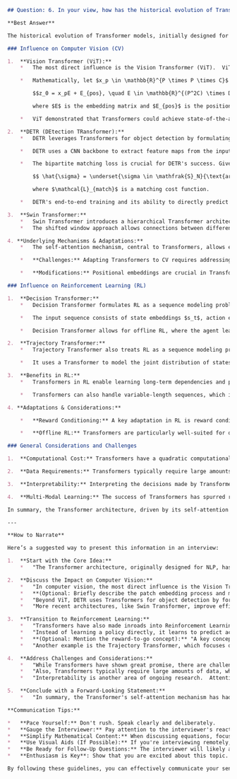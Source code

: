 ```markdown
## Question: 6. In your view, how has the historical evolution of Transformer models influenced areas beyond NLP, such as computer vision or reinforcement learning?

**Best Answer**

The historical evolution of Transformer models, initially designed for Natural Language Processing (NLP), has profoundly impacted other fields like Computer Vision (CV) and Reinforcement Learning (RL). The core innovation of the Transformer, the self-attention mechanism, has proven to be remarkably versatile and adaptable, leading to significant advancements and new architectural designs in these domains.

### Influence on Computer Vision (CV)

1.  **Vision Transformer (ViT):**
    *   The most direct influence is the Vision Transformer (ViT).  ViT departs from traditional Convolutional Neural Networks (CNNs) by treating images as sequences of patches.  Specifically, an input image $x \in \mathbb{R}^{H \times W \times C}$ is divided into $N$ patches of size $P \times P$, where $N = \frac{HW}{P^2}$.  Each patch is linearly embedded into a $D$-dimensional vector, and these embeddings are then fed into a standard Transformer encoder.

    *   Mathematically, let $x_p \in \mathbb{R}^{P \times P \times C}$ be a patch. The linear embedding is given by:

        $$z_0 = x_pE + E_{pos}, \quad E \in \mathbb{R}^{(P^2C) \times D}, \quad E_{pos} \in \mathbb{R}^{N \times D}$$

        where $E$ is the embedding matrix and $E_{pos}$ is the positional encoding.  The sequence $z_0$ is then processed by a series of Transformer encoder layers.

    *   ViT demonstrated that Transformers could achieve state-of-the-art performance in image classification tasks, challenging the dominance of CNNs. Its success stems from the ability of self-attention to capture long-range dependencies between image regions, something CNNs struggle with due to their local receptive fields.

2.  **DETR (DEtection TRansformer):**
    *   DETR leverages Transformers for object detection by formulating object detection as a set prediction problem. It eliminates the need for hand-designed components like anchor boxes and Non-Maximum Suppression (NMS).

    *   DETR uses a CNN backbone to extract feature maps from the input image. These feature maps are then fed into a Transformer encoder-decoder architecture. The decoder outputs a fixed-size set of object detections, which are then matched to ground-truth objects using a bipartite matching loss.

    *   The bipartite matching loss is crucial for DETR's success. Given a set of predicted bounding boxes $\hat{y} = \{\hat{b}_i\}_{i=1}^N$ and a set of ground-truth bounding boxes $y = \{b_i\}_{i=1}^N$, the optimal assignment $\sigma \in \mathfrak{S}_N$ (where $\mathfrak{S}_N$ is the permutation group) is found by minimizing the cost:

        $$ \hat{\sigma} = \underset{\sigma \in \mathfrak{S}_N}{\text{argmin}} \sum_{i=1}^N \mathcal{L}_{match}(y_i, \hat{y}_{\sigma(i)}) $$

        where $\mathcal{L}_{match}$ is a matching cost function.

    *   DETR's end-to-end training and its ability to directly predict a set of objects have made it a significant advancement in object detection.

3.  **Swin Transformer:**
    *   Swin Transformer introduces a hierarchical Transformer architecture with shifted windows. This allows for efficient computation of self-attention on larger images and enables multi-scale feature representations.
    *   The shifted window approach allows connections between different windows in deeper layers, addressing a limitation of the original ViT.

4. **Underlying Mechanisms & Adaptations:**
    *   The self-attention mechanism, central to Transformers, allows each element in a sequence (e.g., image patch) to attend to all other elements, capturing global context.  This is particularly useful in vision tasks where understanding relationships between distant parts of an image is crucial.

    *   **Challenges:** Adapting Transformers to CV requires addressing differences in data characteristics.  Images have inherent 2D structure, while text is inherently 1D. ViT addresses this by dividing the image into patches, but other approaches include using convolutional layers to pre-process images before feeding them into a Transformer.

    *   **Modifications:** Positional embeddings are crucial in Transformers to encode the order of the input sequence. In vision, positional embeddings can be learned or fixed (e.g., sinusoidal).  2D positional embeddings are also used to capture the spatial relationships between image patches.

### Influence on Reinforcement Learning (RL)

1.  **Decision Transformer:**
    *   Decision Transformer formulates RL as a sequence modeling problem. It represents trajectories of states, actions, and rewards as sequences and uses a Transformer to predict future actions based on past experiences.

    *   The input sequence consists of state embeddings $s_t$, action embeddings $a_t$, and reward-to-go embeddings $\hat{R}_t$, where reward-to-go is the sum of future rewards: $\hat{R}_t = \sum_{t'=t}^T r_{t'}$. The Transformer is trained to predict the action $a_{t+1}$ given the sequence $(s_1, a_1, \hat{R}_1, s_2, a_2, \hat{R}_2, ..., s_t, a_t, \hat{R}_t)$.

    *   Decision Transformer allows for offline RL, where the agent learns from a fixed dataset of experiences without interacting with the environment.

2.  **Trajectory Transformer:**
    *   Trajectory Transformer also treats RL as a sequence modeling problem but focuses on generating entire trajectories of states and actions.

    *   It uses a Transformer to model the joint distribution of states and actions, allowing it to generate diverse and plausible trajectories.

3.  **Benefits in RL:**
    *   Transformers in RL enable learning long-term dependencies and planning over extended horizons.  The self-attention mechanism allows the agent to consider the entire history of the episode when making decisions.

    *   Transformers can also handle variable-length sequences, which is useful in RL environments where the episode length can vary.

4. **Adaptations & Considerations:**

    *   **Reward Conditioning:** A key adaptation in RL is reward conditioning, where the Transformer is conditioned on the desired reward or return. This allows the agent to learn policies that achieve specific goals.

    *   **Offline RL:** Transformers are particularly well-suited for offline RL because they can learn from large datasets of pre-collected experiences without requiring online interaction with the environment.

### General Considerations and Challenges

1.  **Computational Cost:** Transformers have a quadratic computational complexity with respect to the sequence length, which can be a limiting factor when dealing with long sequences or high-resolution images.  Techniques like sparse attention, linear attention, and hierarchical Transformers have been developed to address this issue.

2.  **Data Requirements:** Transformers typically require large amounts of data to train effectively. This can be a challenge in domains where data is scarce.  Techniques like transfer learning and data augmentation can help mitigate this issue.

3.  **Interpretability:** Interpreting the decisions made by Transformers can be challenging.  Attention maps can provide some insight into which parts of the input sequence the model is attending to, but further research is needed to develop more interpretable Transformer models.

4.  **Multi-Modal Learning:** The success of Transformers has spurred research into multi-modal learning, where Transformers are used to process and integrate information from multiple modalities, such as vision, language, and audio.

In summary, the Transformer architecture, driven by its self-attention mechanism, has had a revolutionary impact beyond NLP, especially in Computer Vision and Reinforcement Learning. While challenges remain, ongoing research continues to refine and adapt Transformers for these new domains, paving the way for even more significant advances.

---

**How to Narrate**

Here’s a suggested way to present this information in an interview:

1.  **Start with the Core Idea:**
    *   "The Transformer architecture, originally designed for NLP, has profoundly impacted other fields like computer vision and reinforcement learning because of its core innovation: the self-attention mechanism."

2.  **Discuss the Impact on Computer Vision:**
    *   "In computer vision, the most direct influence is the Vision Transformer, or ViT. ViT treats images as sequences of patches, similar to how text is treated in NLP. This allows it to capture long-range dependencies that CNNs often struggle with."
    *   **(Optional: Briefly describe the patch embedding process and mention the key formula):** "Specifically, an image is divided into patches, linearly embedded, and positional encodings are added. This can be represented as $z_0 = x_pE + E_{pos}$." (Don't dive too deep unless the interviewer asks).
    *   "Beyond ViT, DETR uses Transformers for object detection by formulating it as a set prediction problem.  It gets rid of things like anchor boxes and NMS."
    *   "More recent architectures, like Swin Transformer, improve efficiency by using shifted windows, allowing for better performance on larger images."

3.  **Transition to Reinforcement Learning:**
    *   "Transformers have also made inroads into Reinforcement Learning.  The Decision Transformer, for example, frames RL as a sequence modeling problem."
    *   "Instead of learning a policy directly, it learns to predict actions based on past states, actions, and rewards.  Think of it as learning from a history of episodes."
    *   **(Optional: Mention the reward-to-go concept):** "A key concept here is 'reward-to-go', where the Transformer is conditioned on the sum of future rewards.  This helps it learn policies that achieve specific goals."
    *   "Another example is the Trajectory Transformer, which focuses on generating entire trajectories of states and actions."

4.  **Address Challenges and Considerations:**
    *   "While Transformers have shown great promise, there are challenges.  Their computational cost is quadratic with respect to sequence length, which can be a problem for long sequences or high-resolution images.  Techniques like sparse attention are being developed to address this."
    *   "Also, Transformers typically require large amounts of data, which can be a limitation in some domains."
    *   "Interpretability is another area of ongoing research.  Attention maps can give some insight, but we need better ways to understand why Transformers make the decisions they do."

5.  **Conclude with a Forward-Looking Statement:**
    *   "In summary, the Transformer's self-attention mechanism has had a revolutionary impact beyond NLP. While challenges remain, ongoing research is adapting Transformers to these new domains, promising even more significant advancements in the future."

**Communication Tips:**

*   **Pace Yourself:** Don't rush. Speak clearly and deliberately.
*   **Gauge the Interviewer:** Pay attention to the interviewer's reactions. If they seem particularly interested in a specific area, elaborate further. If they seem less engaged, keep it brief and move on.
*   **Simplify Mathematical Content:** When discussing equations, focus on the high-level concept rather than getting bogged down in the details. For example, instead of reading out the equation verbatim, say something like, "This equation shows how the image patches are linearly embedded and positional encodings are added."
*   **Use Visual Aids (If Possible):** If you're interviewing remotely, consider sharing your screen and showing diagrams or visualizations to illustrate key concepts.  If in person, draw a simple diagram on the whiteboard.
*   **Be Ready for Follow-Up Questions:** The interviewer will likely ask follow-up questions to probe your understanding. Be prepared to discuss the advantages and disadvantages of Transformers compared to other approaches, the trade-offs involved in different design choices, and the latest research in the field.
*   **Enthusiasm is Key**: Show that you are excited about this topic.

By following these guidelines, you can effectively communicate your senior-level knowledge of Transformers and their impact beyond NLP in a way that is both informative and engaging.
```